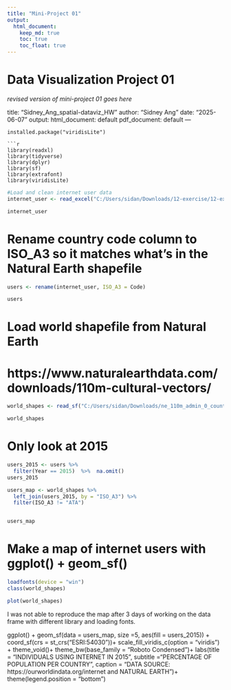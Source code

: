 ```yaml
---
title: "Mini-Project 01"
output: 
  html_document:
    keep_md: true
    toc: true
    toc_float: true
---
```


# Data Visualization Project 01

_revised version of mini-project 01 goes here_

title: "Sidney_Ang_spatial-dataviz_HW"
author: "Sidney Ang"
date: "2025-06-07"
output:
  html_document: default
  pdf_document: default
---

```
installed.package("viridisLite")

```r
library(readxl)
library(tidyverse)
library(dplyr)
library(sf)
library(extrafont) 
library(viridisLite)
```


```r
#Load and clean internet user data
internet_user <- read_excel("C:/Users/sidan/Downloads/12-exercise/12-exercise/data/share-of-individuals-using-the-internet-1990-2015.xlsx")

internet_user
```

# Rename country code column to ISO_A3 so it matches what's in the Natural Earth shapefile

```r
users <- rename(internet_user, ISO_A3 = Code)

users
```



# Load world shapefile from Natural Earth
# https://www.naturalearthdata.com/downloads/110m-cultural-vectors/
```r
world_shapes <- read_sf("C:/Users/sidan/Downloads/ne_110m_admin_0_countries/ne_110m_admin_0_countries.shp")

world_shapes
```



# Only look at 2015
```r
users_2015 <- users %>%
  filter(Year == 2015)  %>%  na.omit()
users_2015

```



```r
users_map <- world_shapes %>%
  left_join(users_2015, by = "ISO_A3") %>%
  filter(ISO_A3 != "ATA")


users_map
```



# Make a map of internet users with ggplot() + geom_sf()
```r
loadfonts(device = "win")
class(world_shapes)

```


```r
plot(world_shapes)
```

I was not able to reproduce the map after 3 days of working on the data frame with different library and loading fonts.

ggplot() +
  geom_sf(data = users_map, size =5, aes(fill = users_2015)) +
  coord_sf(crs = st_crs("ESRI:54030"))+
  scale_fill_viridis_c(option = "viridis") +
  theme_void()+ theme_bw(base_family = "Roboto Condensed")+
  labs(title = "INDIVIDUALS USING INTERNET IN 2015", subtitle ="PERCENTAGE OF POPULATION PER COUNTRY",
         caption = "DATA SOURCE: https://ourworldindata.org/internet and NATURAL EARTH")+
   theme(legend.position = "bottom")




